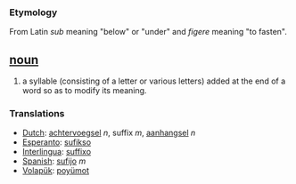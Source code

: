 === Etymology ===
From Latin ''sub'' meaning "below" or "under" and ''figere'' meaning "to fasten".

== [[noun]] ==
#a syllable (consisting of a letter or various letters) added at the end of a word so as to modify its meaning.

=== Translations ===
*[[Dutch]]: [[achtervoegsel]] ''n'', suffix ''m'', [[aanhangsel]] ''n''
*[[Esperanto]]: [[sufikso]]
*[[Interlingua]]: [[suffixo]]
*[[Spanish]]: [[sufijo]] ''m''
*[[Volapük]]: [[poyümot]]